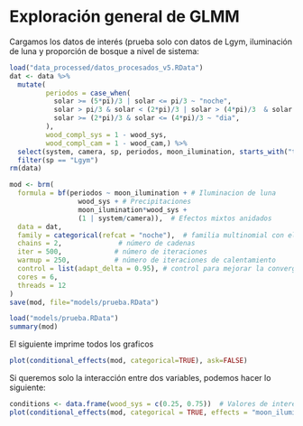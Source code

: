 # Exploración general de GLMM

Cargamos los datos de interés (prueba solo con datos de Lgym, iluminación de luna y proporción de bosque a nivel de sistema:

```r
load("data_processed/datos_procesados_v5.RData")
dat <- data %>% 
  mutate(
         periodos = case_when(
           solar >= (5*pi)/3 | solar <= pi/3 ~ "noche",
           solar > pi/3 & solar < (2*pi)/3 | solar > (4*pi)/3  & solar < (5*pi)/3  ~ "crepusculo",
           solar >= (2*pi)/3 & solar <= (4*pi)/3 ~ "dia",
         ),
         wood_compl_sys = 1 - wood_sys,
         wood_compl_cam = 1 - wood_cam,) %>% 
  select(system, camera, sp, periodos, moon_ilumination, starts_with("tr"), ntech_sys = n_tech_sys, ntech_cam = n_tech_cam, starts_with("wood"), starts_with("daily")) %>% 
  filter(sp == "Lgym")
rm(data)
```

```r
mod <- brm(
  formula = bf(periodos ~ moon_ilumination + # Iluminacion de luna
                 wood_sys + # Precipitaciones
                 moon_ilumination*wood_sys +
                 (1 | system/camera)),  # Efectos mixtos anidados
  data = dat,
  family = categorical(refcat = "noche"),  # familia multinomial con el nivel de referencia 'nocturno'
  chains = 2,              # número de cadenas
  iter = 500,             # número de iteraciones
  warmup = 250,           # número de iteraciones de calentamiento
  control = list(adapt_delta = 0.95), # control para mejorar la convergencia
  cores = 6,
  threads = 12
)
save(mod, file="models/prueba.RData")
```



```r
load("models/prueba.RData")
summary(mod)
```

El siguiente imprime todos los graficos

```r
plot(conditional_effects(mod, categorical=TRUE), ask=FALSE)
```

Si queremos solo la interacción entre dos variables, podemos hacer lo siguiente:

```r
conditions <- data.frame(wood_sys = c(0.25, 0.75))  # Valores de interés en el rango de wood_sys
plot(conditional_effects(mod, categorical = TRUE, effects = "moon_ilumination", conditions = conditions))
```


